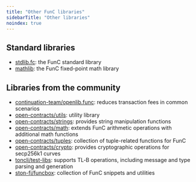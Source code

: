```yaml
---
title: "Other FunC libraries"
sidebarTitle: "Other libraries"
noindex: true
---
```


## Standard libraries

- [stdlib.fc](/language/func/stdlib): the FunC standard library
- [mathlib](https://github.com/ton-blockchain/ton): the FunC fixed-point math library

## Libraries from the community

- [continuation-team/openlib.func](https://github.com/continuation-team/openlib.func/): reduces transaction fees in common scenarios
- [open-contracts/utils](https://github.com/TonoxDeFi/open-contracts): utility library
- [open-contracts/strings](https://github.com/TonoxDeFi/open-contracts): provides string manipulation functions
- [open-contracts/math](https://github.com/TonoxDeFi/open-contracts): extends FunC arithmetic operations with additional math functions
- [open-contracts/tuples](https://github.com/TonoxDeFi/open-contracts): collection of tuple-related functions for FunC
- [open-contracts/crypto](https://github.com/TonoxDeFi/open-contracts): provides cryptographic operations for secp256k1 curves
- [toncli/test-libs](https://github.com/disintar/toncli): supports TL‑B operations, including message and type parsing and generation
- [ston-fi/funcbox](https://github.com/ston-fi/funcbox/): collection of FunC snippets and utilities
